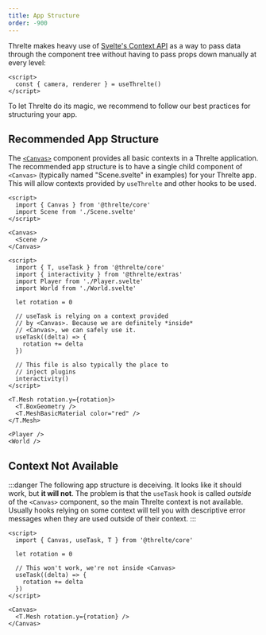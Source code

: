 ```yaml
---
title: App Structure
order: -900
---
```


Threlte makes heavy use of [Svelte's Context
API](https://svelte.dev/tutorial/context-api) as a way to pass data through the
component tree without having to pass props down manually at every level:

```svelte title="SomeComponent.svelte"
<script>
  const { camera, renderer } = useThrelte()
</script>
```

To let Threlte do its magic, we recommend to follow our best practices for
structuring your app.

## Recommended App Structure

The [`<Canvas>`](/reference/core/canvas) component provides all basic contexts in a Threlte application.
The recommended app structure is to have a single child component of `<Canvas>` (typically named "Scene.svelte" in examples) for
your Threlte app. This will allow contexts provided by `useThrelte` and other hooks to be used.

```svelte title="App.svelte"
<script>
  import { Canvas } from '@threlte/core'
  import Scene from './Scene.svelte'
</script>

<Canvas>
  <Scene />
</Canvas>
```

```svelte title="Scene.svelte"
<script>
  import { T, useTask } from '@threlte/core'
  import { interactivity } from '@threlte/extras'
  import Player from './Player.svelte'
  import World from './World.svelte'

  let rotation = 0

  // useTask is relying on a context provided
  // by <Canvas>. Because we are definitely *inside*
  // <Canvas>, we can safely use it.
  useTask((delta) => {
    rotation += delta
  })

  // This file is also typically the place to
  // inject plugins
  interactivity()
</script>

<T.Mesh rotation.y={rotation}>
  <T.BoxGeometry />
  <T.MeshBasicMaterial color="red" />
</T.Mesh>

<Player />
<World />
```

## Context Not Available

:::danger
The following app structure is deceiving. It looks like it should work, but **it
will not**. The problem is that the `useTask` hook is called _outside_ of the
`<Canvas>` component, so the main Threlte context is not available. Usually hooks
relying on some context will tell you with descriptive error messages when they
are used outside of their context.
:::

```svelte title="App.svelte"
<script>
  import { Canvas, useTask, T } from '@threlte/core'

  let rotation = 0

  // This won't work, we're not inside <Canvas>
  useTask((delta) => {
    rotation += delta
  })
</script>

<Canvas>
  <T.Mesh rotation.y={rotation} />
</Canvas>
```
